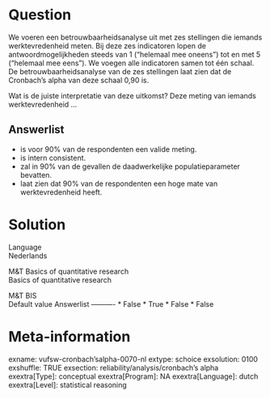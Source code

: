 Question
========
We voeren een betrouwbaarheidsanalyse uit met zes stellingen die iemands
werktevredenheid meten. Bij deze zes indicatoren lopen de
antwoordmogelijkheden steeds van 1 (“helemaal mee oneens”) tot en met 5
(“helemaal mee eens”). We voegen alle indicatoren samen tot één schaal.
De betrouwbaarheidsanalyse van de zes stellingen laat zien dat de
Cronbach’s alpha van deze schaal 0,90 is.  
  
Wat is de juiste interpretatie van deze uitkomst? Deze meting van
iemands werktevredenheid ...

Answerlist
----------
* is voor 90% van de respondenten een valide meting.
* is intern consistent.
* zal in 90% van de gevallen de daadwerkelijke populatieparameter
  bevatten.
* laat zien dat 90% van de respondenten een hoge mate van werktevredenheid
  heeft.

Solution
========











Language  
Nederlands

M&T Basics of quantitative research  
Basics of quantitative research

M&T BIS  
Default value
Answerlist
----------
* False
* True
* False
* False

Meta-information
================
exname: vufsw-cronbach'salpha-0070-nl
extype: schoice
exsolution: 0100
exshuffle: TRUE
exsection: reliability/analysis/cronbach's alpha
exextra[Type]: conceptual
exextra[Program]: NA
exextra[Language]: dutch
exextra[Level]: statistical reasoning

